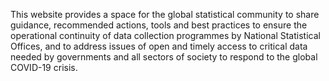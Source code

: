 
This website provides a space for the global statistical community to share
guidance, recommended actions, tools and best practices to ensure the
operational continuity of data collection programmes by National Statistical
Offices, and to address issues of open and timely access to critical data needed
by governments and all sectors of society to respond to the global COVID-19
crisis.
